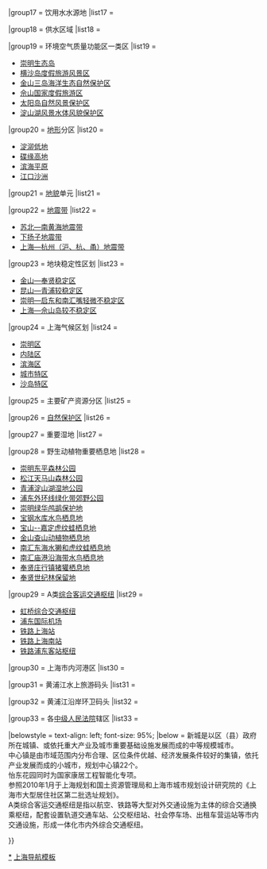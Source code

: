 {{Navbox
|name = 上海市功能性区域
|title = [[上海市]]功能性区域及自然地理区划
|image = 
|imagestyle = 
|imageleft = 
|imageleftstyle = 
|state = {{{state<includeonly>|collapsed</includeonly>}}}
|groupstyle = text-align: center;
|listclass = hlist

|group1 = 四类功能区域
|list1 = {{Navbox |child
  |group1 = 都市功能优化区
  |group1style = text-align: center;
  |list1 = 
* [[黄浦区]]
* [[徐汇区]]
* [[长宁区]]
* [[静安区]]
* [[普陀区 (上海市)|普陀区]]
* [[虹口区]]
* [[杨浦区]]
* [[宝山区 (上海市)|宝山区]]
* [[闵行区]]
  |group2 = 都市发展新区
  |group2style = text-align: center;
  |list2 = 
* [[浦东新区]]
  |group3 = 新型城市化地区
  |group3style = text-align: center;
  |list3 = 
* [[嘉定区]]
* [[金山区 (上海市)|金山区]]
* [[松江区]]
* [[青浦区]]
* [[奉贤区]]
  |group4 = 综合生态发展区
  |group4style = text-align: center;
  |list4 = [[崇明区]]
}}
|group2 = [[中心商务区|中央商务区]]
|list2 =
* [[陆家嘴金融贸易区|浦东小陆家嘴]]（浦东南路至东昌路之间的地区）
* [[外滩|浦西外滩]]（河南路以东，虹口港至新开河之间的地区）
* [[虹桥商务区]]（虹桥国际机场以西，国家会展中心以东的地区）
|group3 = 主要公共活动中心
|list3  = {{Navbox |child
  |group1 = 市级中心
  |group1style = text-align: center;
  |list1 = 
* '''[[人民广场 (上海)|人民广场]]'''
* [[南京路 (上海市)|南京路商业街]]
* [[淮海中路|淮海中路商业街]]
* [[西藏中路|西藏中路商业街]]
* [[四川北路|四川北路商业街]]
* [[豫园商城]]
* [[新客站不夜城商圈|上海站'不夜城']]
  |group2 = 市级副中心
  |group2style = text-align: center;
  |list2 = 
* [[徐家汇|徐家汇副中心]]
* [[花木街道|花木副中心]]
* [[江湾五角场|江湾-五角场副中心]]
* [[真如镇街道|真如副中心]]
}}

|group4 = [[主要街道|商业网点]]
|list4 = {{Navbox|child
  |group1 = 市级商业中心
  |group1style = text-align: center;
  |list1  = 
* [[南京东路 (上海市)|南京东路市级商业中心]]
* [[南京西路 (上海市)|南京西路市级商业中心]]
* [[四川北路|四川北路市级商业中心]]
* [[豫园商城|豫园商城市级商业中心]]
* [[徐家汇|徐家汇市级商业中心]]
* [[长征镇 (上海市)|中环（真北）市级商业中心]]
* [[淮海路 (上海)|淮海中路市级商业中心]]
* [[陆家嘴街道|小陆家嘴]]－[[潍坊新村街道|张杨路]]市级商业中心
* [[江湾五角场|五角场市级商业中心]]
* [[上海中山公园|中山公园市级商业中心]]
* [[上海迪士尼度假區|国际旅游度假区市级商业中心]]
* [[虹桥商务区|虹桥商务区市级商业中心]]
* [[大宁路街道|大宁市级商业中心（远期）]]
* [[真如镇街道|真如市级商业中心（远期）]]
  |group2 = 地区级商业中心
  |group2style = text-align: center;
  |list2 = {{Navbox|child 
  |group1 = 中心城
  |group1style = text-align: center;
  |list1  = 
* [[控江路|控江路地区商业中心]]
* [[打浦桥街道|打浦桥地区商业中心]]
* [[共康地区商业中心]]
* [[沪西大自鸣钟|长寿地区商业中心]]
* [[曹家渡|曹家渡地区商业中心]]
* [[吳淞|淞宝地区商业中心]]
* [[塘桥街道|塘桥地区商业中心]]
* [[高行镇|外高桥地区商业中心]]
* [[金桥镇 (上海市)|金桥地区商业中心]]
* [[提篮桥|北外滩地区商业中心]]
* [[梅陇镇 (上海市)|南方商城地区商业中心]]
* [[大场镇 (上海市)|北中环地区商业中心]]
* [[天山路街道 (上海市)|天山地区商业中心]]
* [[长风新村街道|长风地区商业中心]]
* [[小东门街道|南外滩地区商业中心]]
* [[上海前滩国际商务区|前滩地区商业中心]]
* [[唐镇|唐镇地区商业中心]]
* [[周家渡街道|世博地区商业中心]]
* [[徐汇滨江地区|徐汇滨江地区商业中心]]
* [[虹桥街道 (上海市)|新虹桥地区商业中心]]
* [[杨浦滨江地区|杨浦滨江地区商业中心（远期）]]
* [[北站街道 (上海市)|苏河湾地区商业中心（远期）]]
  |group2 = 外环线以外
  |group2style = text-align: center;
  |list2  = 
* [[江川路街道|江川地区商业中心]]
* [[莘庄镇|莘庄地区商业中心]]
* [[七宝镇|七宝地区商业中心]]
* [[颛桥镇|颛桥-浦江地区商业中心]]
* [[友谊路街道 (上海市)|淞宝地区商业中心]]
* [[顾村镇|顾村地区商业中心]]
* [[嘉定镇街道|嘉定老城地区商业中心]]
* [[南翔镇|南翔商业中心]]
* [[马陆镇|嘉定新城站地区商业中心]]
* [[马陆镇|远香湖地区商业中心]]
* [[惠南镇|惠南镇地区商业中心]]
* [[泥城镇|泥城地区商业中心]]
* [[南汇新城镇|南汇地区商业中心]]（2处）
* [[石化街道 (上海市)|滨海地区商业中心]]
* [[金山卫镇|新城北部地区商业中心]]
* [[枫泾镇|枫泾地区商业中心]]
* [[岳阳街道|松江老城地区商业中心]]
* [[方松街道|新城北区地区商业中心]]
* [[中山街道 (上海市)|国际生态商务区地区商业中心]]
* [[盈浦街道|青浦老城区商业中心]]
* [[香花桥街道|向阳河-外青松地区商业中心]]
* [[南桥镇 (奉贤区)|百联南桥地区商业中心]]
* [[南桥镇 (奉贤区)|环金海湖地区商业中心]]
* [[城桥镇|老城地区商业中心]]
* [[城桥镇|新城地区商业中心]]
* [[陈家镇 (崇明区)|陈家镇地区商业中心]]
* [[长兴镇 (崇明区)|长兴地区商业中心]]
}}
}}

|group5 =[[衛星城市|卫星城]]
|list5 =
* [[江川路街道|闵行卫星城]]
* [[吴泾镇|吴泾卫星城]]
* [[安亭镇|安亭卫星城]]
* [[岳阳街道|松江卫星城]]
* [[嘉定镇街道|嘉定卫星城]]
* [[石化街道 (上海市)|金山卫卫星城]]
* [[吴淞区|吴淞—宝山卫星城]]

|group6 =“一城九镇”
|list6 =
* [[松江新城]]（英式风貌）
* [[安亭镇|安亭新镇]]（德国风貌）
* [[朱家角镇]]（中国明清风貌）
* [[浦江镇]]（意大利风貌）
* [[高桥镇 (上海市)|高桥新镇]]（荷兰风貌）
* [[罗店镇 (上海市)|罗店镇]]（北欧风貌）
* [[枫泾镇]]（北美风貌）
* [[奉城镇]]（西班牙风貌）
* [[周浦镇]]（法国风貌，后改为[[南汇新城镇|南汇新城]]）
* [[堡镇]]（澳洲风貌，2003年10月改为[[陈家镇 (崇明区)|陈家镇]]）

|group7 = [[衛星城市|新城]]{{smallsup|1}}
|list7 = {{Navbox|child
  |group1 = 《上海市城市总体规划》
  |group1style = text-align: center;
  |list1 = 
* [[宝山新城]]
* [[马陆镇|嘉定新城]]
* [[松江新城]]
* [[石化街道 (上海市)|金山新城]]
* [[闵行新城]]
* [[惠南镇|惠南新城]]
* [[青浦新城]]
* [[南桥镇 (奉贤区)|南桥新城]]
* [[城桥镇|城桥新城]]
* [[祝桥镇|空港新城]]
* [[南汇新城镇|海港新城]]
  |group2 = “1966”城镇体系
  |group2style = text-align: center;
  |list2 =
* [[宝山新城]]
* [[马陆镇|嘉定新城]]
* [[青浦新城]]
* [[松江新城]]
* [[闵行新城]]
* [[南桥镇 (奉贤区)|南桥新城]]
* [[石化街道 (上海市)|金山新城]]
* [[南汇新城|临港新城]]
* [[城桥镇|城桥新城]]
}}

|group8 = [[新市镇|中心镇]]{{smallsup|2}}
|list8 =
* [[罗店镇 (上海市)|罗店]]
* [[南翔镇|南翔]]
* [[安亭镇|安亭]]
* [[川沙新镇|川沙]]
* [[周浦镇|周浦]]（[[康桥镇 (上海市)|康桥]]）
* [[航头镇 (上海市)|航头]]（[[新场镇 (上海市)|新场]]）
* [[祝桥镇|祝桥]]
* [[朱泾镇|朱泾]]
* [[枫泾镇|枫泾]]
* [[张堰镇|张堰]]
* [[亭林镇|亭林]]
* [[泗泾镇|泗泾]]
* [[朱家角镇|朱家角]]
* [[练塘镇|练塘]]
* [[赵巷镇|赵巷]]
* [[奉城镇|奉城]]
* [[海湾镇|星火]]
* [[堡镇|堡镇]]
* [[新河镇 (崇明区)|新河镇]]
* [[陈家镇 (崇明区)|陈家镇]]
* [[新海镇|跃进农场]]
* [[东平镇 (崇明区)|长江农场]]

|group9 = [[开发区|公告开发区]]
|list9 = {{Navbox |child
  |group1 = [[国家级经济技术开发区]]
  |group1style = text-align: center;
  |list1 = 
* [[漕河泾新兴技术开发区|上海漕河泾新兴技术开发区]]
* [[闵行经济技术开发区|上海闵行经济技术开发区]]
* [[虹桥经济技术开发区|上海虹桥经济技术开发区]]
* [[上海化学工业区|上海化学工业经济技术开发区]]
* [[上海金桥经济技术开发区|上海金桥经济技术开发区]]
* [[國家級上海松江经济技術开发区]]
  |group2 = 海关特殊监管开发区
  |group2style = text-align: center;
  |list2 = 
* [[中国（上海）自由贸易试验区]]
* [[上海金桥经济技术开发区|上海金桥经济技术开发区（南区）]]
* [[松江出口加工区|上海松江出口加工区]]
* [[漕河泾新兴技术开发区|上海漕河泾出口加工区]]
* [[闵行出口加工区|上海闵行出口加工区]]
* [[青浦出口加工区|上海青浦出口加工区]]
* [[嘉定出口加工区|上海嘉定出口加工区]]
  |group3 = 高新技术产业开发区
  |group3style = text-align: center;
  |list3 =
* [[张江高科技园区|上海张江高科技园区]]
* [[上海紫竹高新技术产业开发区]]
  |group4 = 金融贸易区
  |group4style = text-align: center;
  |list4 =
* [[陆家嘴金融贸易区]]
  |group5 = 旅游度假区
  |group5style = text-align: center;
  |list5 =
* [[上海佘山国家旅游度假区]]
  |group6 = 市级开发区
  |group6style = text-align: center;
  |list6  =  
* [[上海新杨工业园区]]
* [[上海未来岛高新技术产业园区]]
* [[上海市市北高新技术服务园区]]
* [[上海市莘庄工业园区]]
* [[上海宝山工业园区]]
* [[上海月杨工业园区]]
* [[上海嘉定工业园区]]
* [[上海嘉定汽车产业园区]]
* [[上海浦东空港工业园区]]
* [[上海浦东合庆工业园区]]
* [[上海朱泾工业园区]]
* [[上海枫泾工业园区]]
* [[上海金山工业园区]]
* [[上海青浦工业园区]]
* [[上海西郊工业园区]]
* [[上海浦东康桥工业园区]]
* [[上海南汇工业园区]]
* [[上海奉城工业园区]]
* [[上海星火工业园区]]
* [[上海奉贤经济开发区]]
* [[上海崇明工业园区]]
* [[上海富盛经济开发区]]
}}

|group10 = 产业基地
|list10 =
* [[中国（上海）自由贸易试验区临港新片区|临港产业基地]]
* [[长兴岛 (上海)|长兴海洋工程及船舶制造基地]]
* [[吴泾镇|吴泾工业基地]]
* [[江川路街道|闵行老工业基地（发电装备基地）]]
* [[上海宝钢集团|宝山钢铁基地]]
* [[吳淞|吴淞工业基地]]
* [[安亭镇|安亭汽车产业基地]]
* [[祝桥镇|飞机总装基地]]
* [[上海石化|金山石化基地]]
* [[高桥石化基地]]

|group11 = 产业区块
|list11 =
* [[桃浦生产性服务业功能区]]
* [[马桥产业园区]]
* [[闵东工业区]]
* [[欣梅城镇工业地块]]
* [[航天科技产业园]]
* [[上海吴淞国际物流园区]]
* [[罗泾港配套产业园]]
* [[华亭城镇工业地块]]
* [[南翔城镇工业地块]]
* [[外冈城镇工业地块]]
* [[江桥城镇工业地块]]
* [[北蔡城镇工业地块]]
* [[曹路城镇工业地块]]
* [[大麦湾工业区]]
* [[六灶城镇工业地块]]
* [[新场工业园区]]
* [[宣桥城镇工业地块]]
* [[上海浦东康桥工业园区（东区）]]
* [[干巷城镇工业地块]]
* [[廊下城镇工业地块]]
* [[松隐工业地块]]
* [[亭林工业地块]]
* [[江海园区]]
* [[西渡工业园]]
* [[奉浦拓展区]]
* [[海港综合开发区城镇工业地块]]
* [[金汇工业园区]]
* [[临海城镇工业地块]]
* [[青港经济园区]]
* [[四团经济园区]]
* [[泰顺城镇工业地块]]
* [[杨王城镇工业地块]]
* [[庄行工业园区]]
* [[邬桥工业经济园区]]
* [[头桥城镇工业地块]]
* [[永丰城镇工业地块]]
* [[泗泾镇工业园区]]
* [[漕河泾开发区松江园区]]
* [[九亭工业园区]]
* [[白鹤镇工业园区]]
* [[金泽工业区]]
* [[商榻工业园区]]
* [[朱家角工业园区]]
* [[练塘工业区（北区）]]
* [[华新生产性服务业功能区]]
* [[华新工业区（区块二）]]
* [[上海化学工业区奉贤分区]]
* [[崇明绿色产业园区启动区]]
* [[上海崇明现代农业园区国家级绿色食品加工示范区示范基地]]
* [[上海陈家镇都市产业园区]]
* [[彭浦工业区]]

|group12 = 现代服务业集聚区
|list12 = 
* [[宝山钢铁物流商务区]]
* [[提篮桥街道|北外滩航运金融服务集聚区]]
* [[漕河泾新兴技术开发区|漕河泾高新科技产业服务区]]
* [[长风新村街道|长风生态商务区]]
* [[虹桥涉外商务区]]
* [[大连路总部研发集聚区]]
* [[南桥镇 (奉贤区)|南桥中小企业总部商务区]]
* [[淮海中路街道|淮海中路国际时尚商务区]]
* [[马陆镇|嘉定新城上市企业总部集聚商务区]]
* [[江湾五角场|江湾―五角场科教商务区]]
* [[陆家嘴金融贸易区]]
* [[南京西路专业服务商务区]]
* [[上海新国际博览中心|浦东新区花木国际会展集聚区]]
* [[七宝镇|七宝生态商务区]]
* [[上海欢乐谷|松江（欢乐谷）休闲旅游区]]
* [[北站街道 (上海市)|苏河湾商业商务服务业集聚区]]
* [[人民广场 (上海)|西藏路环人民广场现代商务区]]
* [[徐家汇|徐家汇知识文化综合商务区]]
* [[张江高科技园区|张江高科技创意文化和信息服务业集聚区]]
* [[赵巷镇|赵巷商业商务区]]
* [[世博园区会展商务集聚区]]
* [[西虹桥商贸商务集聚区]]
* [[枫泾国际商务区]]
* [[松江新城国际生态商务区]]
* [[陈家镇现代服务业集聚区]]

|group13 =[[工业区]]
|list13 =
* [[彭浦工业区]]
* [[北新泾工业区]]
* [[周家渡工业区]]
* [[庆宁寺工业区]]
* [[高桥工业区]]
* [[五角场工业区]]
* [[漕河泾工业区]]
* [[长桥工业区]]

|group14 = 示范居住区
|list14 ={{Navbox|child
  |group1 = 第一批
  |group1style = text-align: center;
  |list1  = 
* [[三林镇|三林城居住区]]
* [[颛桥镇|春申居住区]]
* [[万里街道|万里居住区]]
* [[新江湾城街道|新江湾城居住区]]
* [[南桥镇 (奉贤区)|奉浦苑居住区]]
  |group2 = 第二批
  |group2style = text-align: center;
  |list2  = 
* [[杨行镇|天馨花园]]
* [[古美街道|平阳新村]]
* [[浦兴路街道|金桥湾清水苑]]
* [[新泾镇|虹康花苑]]
  |group3 = 第三批
  |group3style = text-align: center;
  |list3  = 
* [[金杨新村街道|黄山新村]]
* [[曹家渡街道|达安花园]]
* [[真新街道|丰庄九和十街坊]]
* [[石化街道 (上海市)|东港小区]]
}}

|group15 = 国家康居示范工程
|list15 ={{Navbox|child
  |group1 = 第一批
  |group1style = text-align: center;
  |list1  =  
* [[田林街道|爱建园]]
* [[长海路街道|文化佳园]]
* [[九亭镇|奥林匹克花园]]
* [[塘桥街道|东方城市花园]]
* [[长征镇 (上海市)|祥和名邸]]
* [[华泾镇|漓江山水花园]]
  |group2 = 第二批
  |group2style = text-align: center;
  |list2  = 
* [[周家桥街道|古北河滨城]]（[[周家桥街道|新天地河滨花园]]、[[周家桥街道|仁恒河滨花园]]）
* [[金山卫镇|水韵紫城]]
* [[海湾镇|碧海金沙嘉苑]]
* [[方松街道|三湘四季花城玉兰苑]]
* [[塘桥街道|怡东花园]]{{smallsup|3}}　
}}

|group16 = 大型居住社区{{smallsup|4}}
|list16 = {{Navbox |child
  |group1 = 第一批
  |group1style = text-align: center;
  |list1  = 
* [[顾村镇|宝山顾村]]
* [[江桥镇|嘉定江桥]]
* [[泗泾镇|松江泗泾]]
* [[浦江镇|闵行浦江]]
* 浦东[[周浦镇|周]][[康桥镇 (上海市)|康]][[航头镇 (上海市)|航]]
* [[曹路镇|浦东曹路]]
* [[南翔镇|嘉定云翔]]
* [[徐泾镇|青浦徐泾东站]]
  |group2 = 第二批
  |group2style = text-align: center;
  |list2  = 
* [[罗店镇 (上海市)|宝山罗店]]
* [[菊园新区|嘉定城北站]]
* [[南翔镇|嘉定云翔社区拓展]]
* [[安亭镇|嘉定黄渡]]
* [[华新镇|青浦华新]]
* [[赵巷镇|青浦城一站]]
* [[盈浦街道|青浦城四站]]
* [[佘山镇|松江佘山（21丘）]]
* [[泗泾镇|松江泗泾南拓展]]
* [[永丰街道 (上海市)|松江南部站]]
* [[叶榭镇|松江叶榭]]
* [[亭林镇|金山亭林]]
* [[枫泾镇|金山北站]]
* [[南桥镇 (奉贤区)|奉贤南桥]]
* [[浦江镇|闵行浦江拓展]]
* [[马桥镇 (上海市)|闵行旗忠]]
* [[梅陇镇 (上海市)|闵行梅陇]]
* [[航头镇 (上海市)|浦东航头]]
* [[川沙新镇|浦东川沙]]
* [[惠南镇|浦东惠南民乐路]]
* [[惠南镇|浦东铁路站]]
* [[南汇新城镇|南汇城]]
* [[长兴镇 (崇明区)|长兴岛]]（[[长兴镇 (崇明区)|长兴岛凤凰镇镇西区]]{{.w}}[[长兴镇 (崇明区)|长兴岛圆沙]]）
}}

|group17 = 饮用水水源地
|list17 = {{Navbox |child
  |group1 = 长江水源地
  |group1style = text-align: center;
  |list1 = 
* [[青草沙|青草沙水源地]]
* [[陈行水库|陈行水源地]]
* [[东风西沙水库|东风西沙水源地]]
  |group2 = 黄浦江水源地
  |group2style = text-align: center;
  |list2 = 
* [[金泽水库|黄浦江上游水源地]]
}}

|group18 = 供水区域
|list18 = {{Navbox|child
  |group1 = 浦西供水区域
  |group1style = text-align: center;
  |list1 = 
* [[宝山区 (上海市)|宝山区]]
* [[嘉定区]]
* [[普陀区 (上海市)|普陀区]]
* [[杨浦区]]
* [[虹口区]]
* [[黄浦区]]
* [[静安区]]
* [[徐汇区]]
* [[闵行区]]浦西部分
* [[青浦区]]
* [[松江区]]浦北部分
  |group2 = 浦东供水区域
  |group2style = text-align: center;
  |list2 =
* [[浦东新区]]
* [[闵行区]][[浦江镇]]
  |group3 = 浦南供水区域
  |group3style = text-align: center;
  |list3 =
* [[金山区 (上海市)|金山区]]
* [[奉贤区]]
* [[松江区]]浦南部分
  |group4 = 三岛供水区域
  |group4style = text-align: center;
  |list4 =
* [[崇明区]]
}}

|group19 = 环境空气质量功能区一类区
|list19 =
* [[崇明岛|崇明生态岛]]
* [[横沙岛|横沙岛度假旅游风景区]]
* [[金山三岛海洋生态自然保护区]]
* [[佘山|佘山国家度假旅游区]]
* [[上海太阳岛旅游度假区|太阳岛自然风景保护区]]
* [[淀山湖|淀山湖风景水体风貌保护区]]

|group20 = [[地形]]分区
|list20 =
* [[淀泖低地]]
* [[碟缘高地]]
* [[滨海平原]]
* [[江口沙洲]]

|group21 = [[地形|地貌]]单元
|list21 = {{Navbox |child
  |group1 = [[三角洲平原]]
  |group1style = text-align: center;
  |list1 =
* [[早期河口沙岛]]
* [[晚期河口沙岛]]
  |group2 = [[三角洲前缘]]
  |group2style = text-align: center;
  |list2 =
* [[河口心滩]]
* [[潮坪]]
* [[叉道河床]]
* [[前缘斜坡]]
  |list3 = [[前三角洲]]
  |group4 = [[湖泊平原]]
  |group4style = text-align: center;
  |list4 =
* [[湖沼洼地、湖积平原]]
* [[海积、湖积平原]]
  |group5 = [[滨海平原]]
  |group5style = text-align: center;
  |list5 =
* [[古滨海平原]]
* [[老滨海平原]]
* [[早滨海平原]]
* [[中滨海平原]]
* [[新滨海平原]]
}}

|group22 = [[地震带]]
|list22 =
* [[苏北—南黄海地震带]]
* [[下扬子地震带]]
* [[上海—杭州（沪、杭、甬）地震带]]

|group23 = 地块稳定性区划
|list23 =
* [[金山—奉贤稳定区]]
* [[昆山—青浦较稳定区]]
* [[崇明—启东和南汇嘴轻微不稳定区]]
* [[上海—佘山岛较不稳定区]]

|group24 = 上海气候区划
|list24 =
* [[崇明岛|崇明区]]
* [[内陆区]]
* [[滨海区]]
* [[城市特区]]
* [[沙岛特区]]

|group25 = 主要矿产资源分区
|list25 = {{Navbox |child
  |group1 = [[松江采石场]]
  |group1style = text-align: center;
  |list1 =
* [[佘山|西佘山采石场]]
* [[凤凰山采石场]]
* [[辰山 (松江)|辰山采石场]]
* [[庙头采石场]]
* [[昆岗采石场]]
* [[天马（横山）采石场]]
* [[卢山 (上海)|罗山采石场]]
* [[机山（前山）采石场]]
* [[机山（后山）采石场]]
  |list2 =
* [[张堰铜矿]]
  |list3 =
* [[三甲港地热]]
}}

|group26 = [[自然保护区]]
|list26 = {{Navbox|child
  |group1 = [[中华人民共和国国家级自然保护区列表|国家级]]
  |group1style = text-align: center;
  |list1 =
* [[东滩|鸟类保护区]]
* [[九段沙|九段沙湿地自然保护区]]
  |group2 = 地方级
  |group2style = text-align: center;
  |list2 =
* [[金山三岛自然保护区]]
* [[长江口中华鲟自然保护区]]
* [[黄浦江|黄浦江上游饮用水源地保护区]]
}}

|group27 = 重要湿地
|list27 = {{Navbox |child
  |group1 = [[中华人民共和国国际重要湿地列表|国际级]]
  |group1style = text-align: center;
  |list1 =
* [[东滩|崇明东滩湿地]]
* [[长江口中华鲟自然保护区]]
  |group2 = [[国家重点保护湿地名录|国家级]]
  |group2style = text-align: center;
  |list2 =
* [[崇明岛|崇明岛湿地]]
* [[金山三岛湿地]]
* [[长兴岛 (上海)|长兴]]和[[横沙岛]]湿地
|group3 = 地方级
  |group3style = text-align: center;
  |list3 =
* [[淀山湖|淀山湖湿地]]
* [[急水港|急水港湿地]]
* [[吴淞江|吴淞江（苏州河）湿地]]
* [[大蒸塘]]－[[园泄泾]]湿地
* [[杭州湾|杭州湾北岸边滩湿地]]
* [[大莲湖|大莲湖湿地]]
* [[宝山边滩湿地]]
* [[黄浦江|黄浦江湿地]]
* [[蕰藻浜|蕰藻浜湿地]]
* [[九段沙|九段沙湿地]]
* [[大泖港]]－[[胥浦塘]]湿地
* [[陈行水库|陈行水库湿地]]
* [[淀浦河|淀浦河湿地]]
* [[汪洋荡|汪洋荡湿地]]
* [[宝钢水库|宝钢水库湿地]]
* [[大葑漾|大葑漾湿地]]
* [[拦路港]]至[[竖潦泾]]湿地
* [[太浦河|太浦河湿地]]
* [[雪落漾|雪落荡湿地]]
* [[南汇东滩湿地]]
* [[川沙边滩湿地]]
* [[元荡|元荡湿地]]
}}

|group28 = 野生动植物重要栖息地
|list28 = 
* [[东平国家森林公园|崇明东平森林公园]]
* [[天马山|松江天马山森林公园]]
* [[淀山湖|青浦淀山湖湿地公园]]
* [[浦东外环线绿化带郊野公园]]
* [[崇明绿华鸬鹚保护地]]
* [[宝钢水库水鸟栖息地]]
* [[宝山--嘉定虎纹蛙栖息地]]
* [[金山查山动植物栖息地]]
* [[南汇东海水獭和虎纹蛙栖息地]]
* [[南汇庙港沿海带水鸟栖息地]]
* [[庄行镇|奉贤庄行镇猪獾栖息地]]
* [[上海海湾国家森林公园|奉贤世纪林保留地]]

|group29 = A类[[公共運輸交匯處|综合客运交通枢纽]]{{smallsup|5}}
|list29 = 
* [[虹桥综合交通枢纽]]
* [[上海浦东国际机场|浦东国际机场]]
* [[上海站|铁路上海站]]
* [[上海南站|铁路上海南站]]
* [[铁路浦东客站枢纽]]

|group30 = 上海市内河港区
|list30 = {{Navbox |child
  |group1 = 主要内河港区
  |group1style = text-align: center;
  |list1 =
* [[芦潮港港区]]
* [[外高桥港区]]
* [[罗蕴港区]]
  |group2 = 重要内河港区
  |group2style = text-align: center;
  |list2 = 
* [[蕴东港区]]
* [[安亭港区]]
* [[塔汇港区]]
* [[六团港区]]
* [[三墩港区]]
* [[钱桥港区]]
* [[漕泾港区]]
  |group3 = 一般内河港区
  |group3style = text-align: center;
  |list3 ={{Navbox|child
  |group1 = 闵行区境内
  |group1style = text-align: center;
  |list1 =
* [[俞塘港区]]
* [[北沙港港区]]
* [[浦江港区]]
  |group2 = 宝山区境内
  |group2style = text-align: center;
  |list2 =
* [[杨盛港区]]
  |group3 = 嘉定区境内
  |group3style = text-align: center;
  |list3 =
* [[娄塘港港区]]
* [[徐行港区]]
* [[外冈港区]]
* [[工业区港区]]
* [[南翔港区]]
* [[江桥港区]]
  |group4 = 浦东新区境内
  |group4style = text-align: center;
  |list4 =
* [[曹路港区]]
* [[合庆港区]]
* [[祝桥港区]]
* [[惠新港区]]
* [[老港港区]]
* [[新场港区]]
  |group5 = 金山区境内
  |group5style = text-align: center;
  |list5 =
* [[叶榭港区]]
* [[松隐港区]]
* [[朱泾港区]]
* [[朱泾西港区]]
* [[兴塔港区]]
* [[干巷港区]]
* [[朱行港区]]
* [[张堰港区]]
* [[金卫港区]]
* [[石化港区]]
  |group6 = 松江区境内
  |group6style = text-align: center;
  |list6 =
* [[佘山港区]]
  |group7 = 青浦区境内
  |group7style = text-align: center;
  |list7 =
* [[白鹤港区]]
* [[华新港区]]
* [[练塘港区]]
  |group8 = 奉贤区境内
  |group8style = text-align: center;
  |list8 =
* [[青村港区]]
* [[南桥港区]]
* [[海港港区]]
* [[柘林港区]]
  |group9 = 崇明区境内
  |group9style = text-align: center;
  |list9 =
* [[鸽龙港港区]]
* [[三沙洪港区]]
* [[张网港港区]]
* [[东平港港区]]
* [[堡镇港港区]]
* [[六滧港港区]]
* [[奚家港港区]]
* [[马家港港区]]
* [[新民港港区]]
}}
  |group4 = 高等级航道
  |group4style = text-align: center;
  |list4 =
* [[罗蕴河]]
* [[苏申内港线]]
* [[油墩港]]
* [[苏申外港线]]
* [[長湖申航道|长湖申线]]
* [[杭申线]]
* [[平申线]]
* [[龙泉港]]
* [[金汇港]]
* [[大治河]]
* [[大芦线]]
* [[浦东运河]]
* [[川杨河]]
* [[赵家沟]]
}}

|group31 = 黄浦江水上旅游码头
|list31 = {{Navbox |child
  |group1 = 主码头
  |group1style = text-align: center;
  |list1 = 
* [[浦西十六铺码头]]
  |group2 = 辅码头
  |group2style = text-align: center;
  |list2 = 
* [[浦东世博会码头]]
* [[浦东陆家嘴码头]]
* [[其秦线轮渡|浦西秦皇岛路码头]]
  |group3 = 停靠码头
  |group3style = text-align: center;
  |list3 = 
* [[浦东南栈码头]]
* [[浦东耀华码头]]
* [[浦东三林湿地生态公园码头]]
* [[浦西南外滩码头]]
* [[浦西渔人码头]]
* [[浦西复兴岛码头]]
* [[浦西龙华码头]]
* [[浦西吴淞客运中心码头]]
  |group4 = 备用停靠点
  |group4style = text-align: center;
  |list4 = 
* [[浦东新华码头]]
* [[浦东三岔港生态绿地码头]]
  |group5 = 服务码头
  |group5style = text-align: center;
  |list5 = 
* [[沪东中华造船|浦东沪东造船厂码头]]
* [[浦西吴泾码头]]
}}

|group32 = 黄浦江沿岸环卫码头
|list32 = {{Navbox |child
  |group1 = 垃圾转运码头
  |group1style = text-align: center;
  |list1 = 
* [[蕴藻浜基地]]
* [[徐浦基地]]
* [[闵行基地]]
  |group2 = 水域管理码头
  |group2style = text-align: center;
  |list2 = 
* '''[[军工路综合基地]]'''
* [[外滩管理码头]]
* '''[[喜泰路综合基地]]'''
* '''[[泖港综合基地]]'''
  |group3 = 水域保洁码头
  |list3 = 
* '''[[军工路综合基地]]'''
* '''[[喜泰路综合基地]]'''
* [[徐浦基地]]
* '''[[泖港综合基地]]'''
}}

|group33 = 各[[中级人民法院]]辖区
|list33 = {{Navbox|child
  |group1 = [[上海市第一中级人民法院|一中院]]
  |group1style = text-align: center;
  |list1 = 
* [[徐汇区]]
* [[长宁区]]
* [[闵行区]]
* [[浦东新区]]
* [[金山区 (上海市)|金山区]]
* [[松江区]]
* [[奉贤区]]
  |group2 = [[上海市第二中级人民法院|二中院]]
  |group2style = text-align: center;
  |list2 =
* [[黄浦区]]
* [[静安区]]
* [[普陀区 (上海市)|普陀区]]
* [[虹口区]]
* [[杨浦区]]
* [[宝山区 (上海市)|宝山区]]
* [[嘉定区]]
* [[青浦区]]
* [[崇明区]]
  |group3 = [[上海市第三中级人民法院|三中院]]
  |group3style = text-align: center;
  |list3 =
* 跨行政区划
}}

|belowstyle = text-align: left; font-size: 95%;
|below =
{{lower|0.2em|<sup>1</sup>}} 新城是以区（县）政府所在城镇、或依托重大产业及城市重要基础设施发展而成的中等规模城市。<br />
{{lower|0.2em|<sup>2</sup>}} 中心镇是由市域范围内分布合理、区位条件优越、经济发展条件较好的集镇，依托产业发展而成的小城市，规划中心镇22个。<br />
{{lower|0.2em|<sup>3</sup>}} 怡东花园同时为国家康居工程智能化专项。<br />
{{lower|0.2em|<sup>4</sup>}} 参照2010年1月于上海规划和国土资源管理局和上海市城市规划设计研究院的《上海市大型居住社区第二批选址规划》。<br />
{{lower|0.2em|<sup>5</sup>}} A类综合客运交通枢纽是指以航空、铁路等大型对外交通设施为主体的综合交通换乘枢纽，配套设置轨道交通车站、公交枢纽站、社会停车场、出租车营运站等市内交通设施，形成一体化市内外综合交通枢纽。

}}<noinclude>

[[Category:上海地名|*]]
[[Category:上海导航模板|上海导航模板]]
</noinclude>
